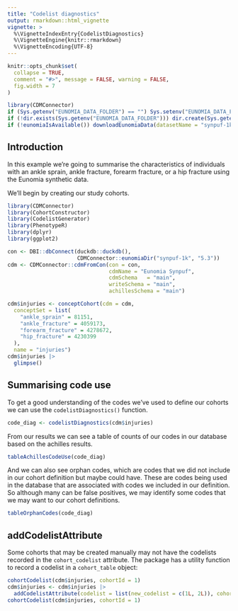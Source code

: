 ```yaml
---
title: "Codelist diagnostics"
output: rmarkdown::html_vignette
vignette: >
  %\VignetteIndexEntry{CodelistDiagnostics}
  %\VignetteEngine{knitr::rmarkdown}
  %\VignetteEncoding{UTF-8}
---
```



```r
knitr::opts_chunk$set(
  collapse = TRUE,
  comment = "#>", message = FALSE, warning = FALSE,
  fig.width = 7
)

library(CDMConnector)
if (Sys.getenv("EUNOMIA_DATA_FOLDER") == "") Sys.setenv("EUNOMIA_DATA_FOLDER" = tempdir())
if (!dir.exists(Sys.getenv("EUNOMIA_DATA_FOLDER"))) dir.create(Sys.getenv("EUNOMIA_DATA_FOLDER"))
if (!eunomiaIsAvailable()) downloadEunomiaData(datasetName = "synpuf-1k")
```

## Introduction
In this example we're going to summarise the characteristics of individuals with an ankle sprain, ankle fracture, forearm fracture, or a hip fracture using the Eunomia synthetic data. 

We'll begin by creating our study cohorts.

```r
library(CDMConnector)
library(CohortConstructor)
library(CodelistGenerator)
library(PhenotypeR)
library(dplyr)
library(ggplot2)

con <- DBI::dbConnect(duckdb::duckdb(), 
                      CDMConnector::eunomiaDir("synpuf-1k", "5.3"))
cdm <- CDMConnector::cdmFromCon(con = con, 
                                cdmName = "Eunomia Synpuf",
                                cdmSchema   = "main",
                                writeSchema = "main", 
                                achillesSchema = "main")

cdm$injuries <- conceptCohort(cdm = cdm,
  conceptSet = list(
    "ankle_sprain" = 81151,
    "ankle_fracture" = 4059173,
    "forearm_fracture" = 4278672,
    "hip_fracture" = 4230399
  ),
  name = "injuries")
cdm$injuries |> 
  glimpse()
```

## Summarising code use
To get a good understanding of the codes we've used to define our cohorts we can use the `codelistDiagnostics()` function.
```r
code_diag <- codelistDiagnostics(cdm$injuries)
```

From our results we can see a table of counts of our codes in our database based on the achilles results.

```r
tableAchillesCodeUse(code_diag)
```

And we can also see orphan codes, which are codes that we did not include in our cohort definition but maybe could have. These are codes being used in the database that are associated with codes we included in our definition. So although many can be false positives, we may identify some codes that we may want to our cohort definitions.
```r
tableOrphanCodes(code_diag)
```

## addCodelistAttribute

Some cohorts that may be created manually may not have the codelists recorded in the `cohort_codelist` attribute. The package has a utility function to record a codelist in a `cohort_table` object:

```r
cohortCodelist(cdm$injuries, cohortId = 1)
cdm$injuries <- cdm$injuries |>
  addCodelistAttribute(codelist = list(new_codelist = c(1L, 2L)), cohortName = "ankle_fracture")
cohortCodelist(cdm$injuries, cohortId = 1)
```
